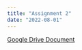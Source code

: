 ```yaml
---
title: "Assignment 2"
date: "2022-08-01"
---
```


[Google Drive Document](https://docs.google.com/document/d/1-AkB0vy8GXds30ndoCNAZRqpXd3uL_5TgKSFUjdjXY4/edit?usp=sharing)
